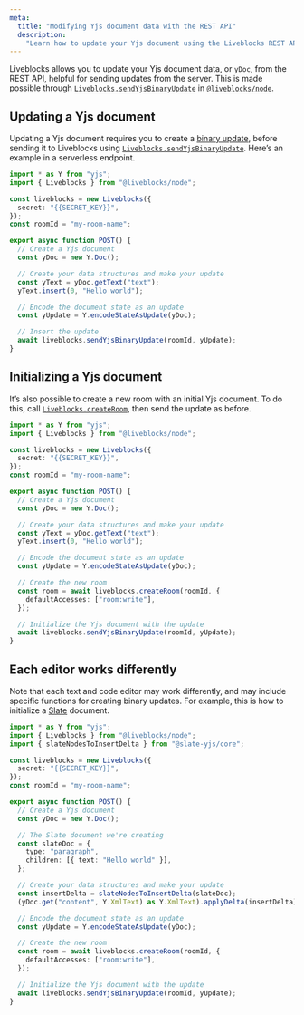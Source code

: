 ```yaml
---
meta:
  title: "Modifying Yjs document data with the REST API"
  description:
    "Learn how to update your Yjs document using the Liveblocks REST API"
---
```


Liveblocks allows you to update your Yjs document data, or `yDoc`, from the REST
API, helpful for sending updates from the server. This is made possible through
[`Liveblocks.sendYjsBinaryUpdate`](/docs/api-reference/liveblocks-node#put-rooms-roomId-ydoc)
in [`@liveblocks/node`](/docs/api-reference/liveblocks-node).

## Updating a Yjs document

Updating a Yjs document requires you to create a
[binary update](https://docs.yjs.dev/api/document-updates), before sending it to
Liveblocks using
[`Liveblocks.sendYjsBinaryUpdate`](/docs/api-reference/liveblocks-node#put-rooms-roomId-ydoc).
Here’s an example in a serverless endpoint.

```ts
import * as Y from "yjs";
import { Liveblocks } from "@liveblocks/node";

const liveblocks = new Liveblocks({
  secret: "{{SECRET_KEY}}",
});
const roomId = "my-room-name";

export async function POST() {
  // Create a Yjs document
  const yDoc = new Y.Doc();

  // Create your data structures and make your update
  const yText = yDoc.getText("text");
  yText.insert(0, "Hello world");

  // Encode the document state as an update
  const yUpdate = Y.encodeStateAsUpdate(yDoc);

  // Insert the update
  await liveblocks.sendYjsBinaryUpdate(roomId, yUpdate);
}
```

## Initializing a Yjs document

It’s also possible to create a new room with an initial Yjs document. To do
this, call
[`Liveblocks.createRoom`](/docs/api-reference/liveblocks-node#post-rooms), then
send the update as before.

```ts highlight="21-24"
import * as Y from "yjs";
import { Liveblocks } from "@liveblocks/node";

const liveblocks = new Liveblocks({
  secret: "{{SECRET_KEY}}",
});
const roomId = "my-room-name";

export async function POST() {
  // Create a Yjs document
  const yDoc = new Y.Doc();

  // Create your data structures and make your update
  const yText = yDoc.getText("text");
  yText.insert(0, "Hello world");

  // Encode the document state as an update
  const yUpdate = Y.encodeStateAsUpdate(yDoc);

  // Create the new room
  const room = await liveblocks.createRoom(roomId, {
    defaultAccesses: ["room:write"],
  });

  // Initialize the Yjs document with the update
  await liveblocks.sendYjsBinaryUpdate(roomId, yUpdate);
}
```

## Each editor works differently

Note that each text and code editor may work differently, and may include
specific functions for creating binary updates. For example, this is how to
initialize a [Slate](/docs/get-started/yjs-slate-react) document.

```ts highlight="4,15-19,21-23"
import * as Y from "yjs";
import { Liveblocks } from "@liveblocks/node";
import { slateNodesToInsertDelta } from "@slate-yjs/core";

const liveblocks = new Liveblocks({
  secret: "{{SECRET_KEY}}",
});
const roomId = "my-room-name";

export async function POST() {
  // Create a Yjs document
  const yDoc = new Y.Doc();

  // The Slate document we're creating
  const slateDoc = {
    type: "paragraph",
    children: [{ text: "Hello world" }],
  };

  // Create your data structures and make your update
  const insertDelta = slateNodesToInsertDelta(slateDoc);
  (yDoc.get("content", Y.XmlText) as Y.XmlText).applyDelta(insertDelta);

  // Encode the document state as an update
  const yUpdate = Y.encodeStateAsUpdate(yDoc);

  // Create the new room
  const room = await liveblocks.createRoom(roomId, {
    defaultAccesses: ["room:write"],
  });

  // Initialize the Yjs document with the update
  await liveblocks.sendYjsBinaryUpdate(roomId, yUpdate);
}
```
